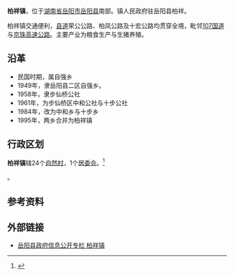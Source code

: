 {{中国乡级行政区|43/06/21/106/000
| 政府驻地 = 柏祥
| 总面积 = 102.53[[平方公里|平方公里]]  
| 总人口 = 3.08万
| 邮政编码 = 
| 电话区号 = 730
| 镇党委书记 = 童铮
| 镇长 = 陈拥军
}}

'''柏祥镇'''，位于[[湖南省|湖南省]][[岳阳市|岳阳市]][[岳阳县|岳阳县]]南部。镇人民政府驻岳阳县柏祥。

柏祥镇交通便利，[[县道|县道]]荣公公路、柏凤公路及十宏公路均贯穿全境，毗邻[[107国道|107国道]]与[[京珠高速公路|京珠高速公路]]。主要产业为粮食生产与生猪养殖。

==沿革==
*民国时期，属自强乡
*1949年，隶岳阳县二区自强乡。
*1958年，隶步仙桥公社
*1961年，为步仙桥区中和公社与十步公社
*1984年，改为中和乡与十步乡
*1995年，两乡合并为柏祥镇


==行政区划==
'''柏祥镇'''辖24个[[自然村|自然村]]，1个[[居委会|居委会]]。<ref>{{PRC admin/ref sgc|43/06/21/106/000}}</ref>

{{PRC admin/children|43/06/21/106/000}}。

== 参考资料 ==
{{reflist}}

==外部链接==
*[https://web.archive.org/web/20160304185357/http://www.yyx.gov.cn/xzsm_Show.asp?menuitem=%E6%94%BF%E5%8A%A1%E5%85%AC%E5%BC%80&ArticleID=228 岳阳县政府信息公开专栏 柏祥镇]

{{PRC admin/navcat|43/06/21/106/000}}